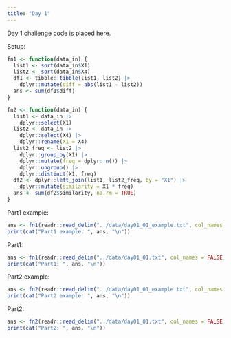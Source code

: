 ```yaml
---
title: "Day 1"
---
```


Day 1 challenge code is placed here.

Setup:

```r
fn1 <- function(data_in) {
  list1 <- sort(data_in$X1)
  list2 <- sort(data_in$X4)
  df1 <- tibble::tibble(list1, list2) |>
    dplyr::mutate(diff = abs(list1 - list2)) 
  ans <- sum(df1$diff)
}

fn2 <- function(data_in) {
  list1 <- data_in |>
    dplyr::select(X1)
  list2 <- data_in |>
    dplyr::select(X4) |>
    dplyr::rename(X1 = X4)     
  list2_freq <- list2 |>
    dplyr::group_by(X1) |>
    dplyr::mutate(freq = dplyr::n()) |>
    dplyr::ungroup() |>
    dplyr::distinct(X1, freq)
  df2 <- dplyr::left_join(list1, list2_freq, by = "X1") |>
    dplyr::mutate(similarity = X1 * freq) 
  ans <- sum(df2$similarity, na.rm = TRUE)
}
```

Part1 example:

```r
ans <- fn1(readr::read_delim("../data/day01_01_example.txt", col_names = FALSE))
print(cat("Part1 example: ", ans, "\n"))
```

Part1:

```r
ans <- fn1(readr::read_delim("../data/day01_01.txt", col_names = FALSE))
print(cat("Part1: ", ans, "\n"))
```

Part2 example:

```r
ans <- fn2(readr::read_delim("../data/day01_01_example.txt", col_names = FALSE))
print(cat("Part2 example: ", ans, "\n"))
```

Part2:

```r
ans <- fn2(readr::read_delim("../data/day01_01.txt", col_names = FALSE))
print(cat("Part2: ", ans, "\n"))
```
